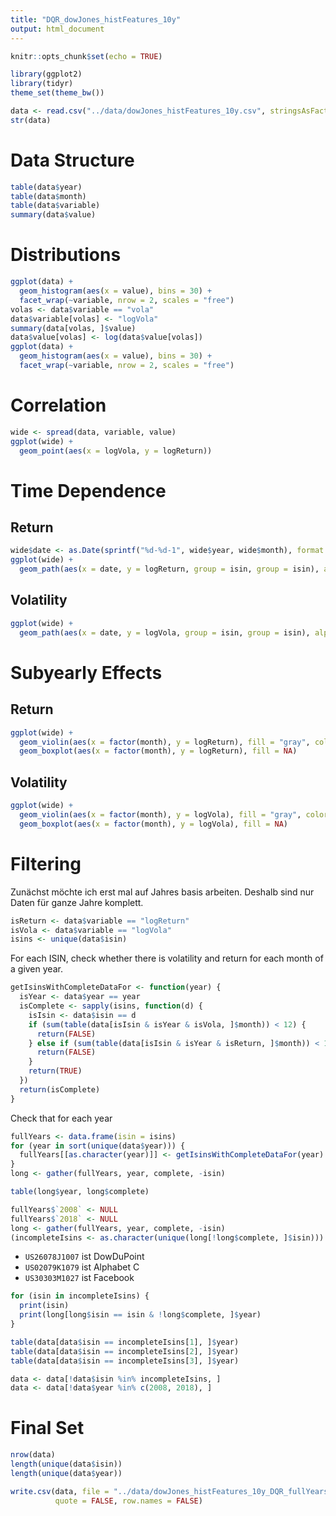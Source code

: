 ```yaml
---
title: "DQR_dowJones_histFeatures_10y"
output: html_document
---
```


```r
knitr::opts_chunk$set(echo = TRUE)
```

```r
library(ggplot2)
library(tidyr)
theme_set(theme_bw())
```



```r
data <- read.csv("../data/dowJones_histFeatures_10y.csv", stringsAsFactors = FALSE)
str(data)
```

# Data Structure

```r
table(data$year)
table(data$month)
table(data$variable)
summary(data$value)
```

# Distributions

```r
ggplot(data) +
  geom_histogram(aes(x = value), bins = 30) +
  facet_wrap(~variable, nrow = 2, scales = "free")
volas <- data$variable == "vola"
data$variable[volas] <- "logVola"
summary(data[volas, ]$value)
data$value[volas] <- log(data$value[volas])
ggplot(data) +
  geom_histogram(aes(x = value), bins = 30) +
  facet_wrap(~variable, nrow = 2, scales = "free")
```

# Correlation

```r
wide <- spread(data, variable, value)
ggplot(wide) +
  geom_point(aes(x = logVola, y = logReturn))
```

# Time Dependence

## Return

```r
wide$date <- as.Date(sprintf("%d-%d-1", wide$year, wide$month), format = "%Y-%m-%d")
ggplot(wide) +
  geom_path(aes(x = date, y = logReturn, group = isin, group = isin), alpha = .3)
```

## Volatility

```r
ggplot(wide) +
  geom_path(aes(x = date, y = logVola, group = isin, group = isin), alpha = .3)
```

# Subyearly Effects

## Return

```r
ggplot(wide) +
  geom_violin(aes(x = factor(month), y = logReturn), fill = "gray", color=NA) +
  geom_boxplot(aes(x = factor(month), y = logReturn), fill = NA)
```

## Volatility

```r
ggplot(wide) +
  geom_violin(aes(x = factor(month), y = logVola), fill = "gray", color=NA) +
  geom_boxplot(aes(x = factor(month), y = logVola), fill = NA)
```


# Filtering

Zunächst möchte ich erst mal auf Jahres basis arbeiten.
Deshalb sind nur Daten für ganze Jahre komplett.

```r
isReturn <- data$variable == "logReturn"
isVola <- data$variable == "logVola"
isins <- unique(data$isin)
```

For each ISIN, check whether there is volatility and return for each month
of a given year.

```r
getIsinsWithCompleteDataFor <- function(year) {
  isYear <- data$year == year
  isComplete <- sapply(isins, function(d) {
    isIsin <- data$isin == d
    if (sum(table(data[isIsin & isYear & isVola, ]$month)) < 12) {
      return(FALSE)
    } else if (sum(table(data[isIsin & isYear & isReturn, ]$month)) < 12) {
      return(FALSE)
    }
    return(TRUE)
  })
  return(isComplete)
}
```

Check that for each year

```r
fullYears <- data.frame(isin = isins)
for (year in sort(unique(data$year))) {
  fullYears[[as.character(year)]] <- getIsinsWithCompleteDataFor(year)
}
long <- gather(fullYears, year, complete, -isin)
```

```r
table(long$year, long$complete)
```
```r
fullYears$`2008` <- NULL
fullYears$`2018` <- NULL
long <- gather(fullYears, year, complete, -isin)
(incompleteIsins <- as.character(unique(long[!long$complete, ]$isin)))
```

* `US26078J1007` ist DowDuPoint
* `US02079K1079` ist Alphabet C
* `US30303M1027` ist Facebook

```r
for (isin in incompleteIsins) {
  print(isin)
  print(long[long$isin == isin & !long$complete, ]$year)
}
```

```r
table(data[data$isin == incompleteIsins[1], ]$year)
table(data[data$isin == incompleteIsins[2], ]$year)
table(data[data$isin == incompleteIsins[3], ]$year)
```

```r
data <- data[!data$isin %in% incompleteIsins, ]
data <- data[!data$year %in% c(2008, 2018), ]
```


# Final Set

```r
nrow(data)
length(unique(data$isin))
length(unique(data$year))
```

```r
write.csv(data, file = "../data/dowJones_histFeatures_10y_DQR_fullYears.csv",
          quote = FALSE, row.names = FALSE)
```



